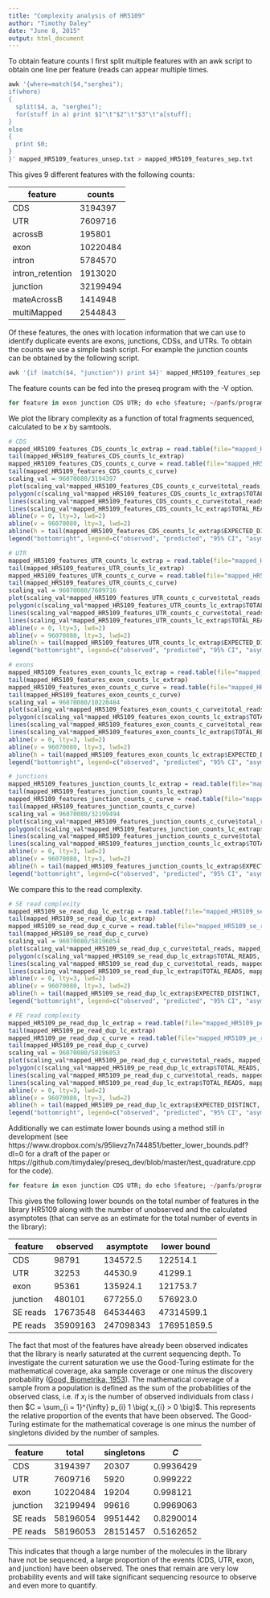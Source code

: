```yaml
---
title: "Complexity analysis of HR5109"
author: "Timothy Daley"
date: "June 8, 2015"
output: html_document
---
```


To obtain feature counts I first split multiple features with an awk script to obtain one line per feature (reads can appear multiple times.

```r
awk '{where=match($4,"serghei");
if(where)
{
  split($4, a, "serghei");
  for(stuff in a) print $1"\t"$2"\t"$3"\t"a[stuff];
}
else
{
  print $0;
}
}' mapped_HR5109_features_unsep.txt > mapped_HR5109_features_sep.txt
```

This gives 9 different features with the following counts:

feature | counts
-------|---------
CDS | 3194397
UTR  | 7609716
acrossB | 195801
exon | 10220484
intron | 5784570
intron_retention | 1913020
junction | 32199494
mateAcrossB | 1414948
multiMapped | 2544843

Of these features, the ones with location information that we can use to identify duplicate events are exons, junctions, CDSs, and UTRs.  To obtain the counts we use a simple bash script.  For example the junction counts can be obtained by the following script.

```r
awk '{if (match($4, "junction")) print $4}' mapped_HR5109_features_sep.txt | sort | uniq -c | awk '{print $1}' > mapped_HR5109_features_junction_counts.txt
```

The feature counts can be fed into the preseq program with the -V option.

```r
for feature in exon junction CDS UTR; do echo $feature; ~/panfs/programs/preseq lc_extrap -V -v -s 100000 -o mapped_HR5109_features_${feature}_counts_lc_extrap.txt mapped_HR5109_features_${feature}_counts.txt &> mapped_HR5109_features_${feature}_counts_lc_extrap_out.txt; ~/panfs/programs/preseq c_curve -V -v -s 100000 -o mapped_HR5109_features_${feature}_counts_c_curve.txt mapped_HR5109_features_${feature}_counts.txt &> mapped_HR5109_features_${feature}_counts_c_curve_out.txt; done
```

We plot the library complexity as a function of total fragments sequenced, calculated to be $x$ by samtools. 

```r
# CDS
mapped_HR5109_features_CDS_counts_lc_extrap = read.table(file="mapped_HR5109_features_CDS_counts_lc_extrap.txt", header=T)
tail(mapped_HR5109_features_CDS_counts_lc_extrap)
mapped_HR5109_features_CDS_counts_c_curve = read.table(file="mapped_HR5109_features_CDS_counts_c_curve.txt", header=T)
tail(mapped_HR5109_features_CDS_counts_c_curve)
scaling_val = 96070080/3194397
plot(scaling_val*mapped_HR5109_features_CDS_counts_c_curve$total_reads, mapped_HR5109_features_CDS_counts_c_curve$distinct_reads, xlim=c(0, 1e9), ylim=c(0, 2e5), lwd=3, type="l", main="HR5109 CDS", xlab="distinct events", ylab="sequenced fragments")
polygon(c(scaling_val*mapped_HR5109_features_CDS_counts_lc_extrap$TOTAL_READS, rev(scaling_val*mapped_HR5109_features_CDS_counts_lc_extrap$TOTAL_READS)), c(mapped_HR5109_features_CDS_counts_lc_extrap$LOWER_0.95CI, rev(mapped_HR5109_features_CDS_counts_lc_extrap$UPPER_0.95CI)), col="lightpink", density=-1)
lines(scaling_val*mapped_HR5109_features_CDS_counts_c_curve$total_reads, mapped_HR5109_features_CDS_counts_c_curve$distinct_reads, lwd=2)
lines(scaling_val*mapped_HR5109_features_CDS_counts_lc_extrap$TOTAL_READS, mapped_HR5109_features_CDS_counts_lc_extrap$EXPECTED_DISTINCT, lty=2, lwd=3, col="red")
abline(v = 0, lty=3, lwd=2)
abline(v = 96070080, lty=3, lwd=2)
abline(h = tail(mapped_HR5109_features_CDS_counts_lc_extrap$EXPECTED_DISTINCT, 1), lty=3, lwd=2, col="darkgreen")
legend("bottomright", legend=c("observed", "predicted", "95% CI", "asymptote"), lty=c(1, 2, NA, 3), pch=c(NA, NA, 15, NA),  lwd=c(2,2,NA,2), col=c("black", "red", "lightpink", "darkgreen"))

# UTR
mapped_HR5109_features_UTR_counts_lc_extrap = read.table(file="mapped_HR5109_features_UTR_counts_lc_extrap.txt", header=T)
tail(mapped_HR5109_features_UTR_counts_lc_extrap)
mapped_HR5109_features_UTR_counts_c_curve = read.table(file="mapped_HR5109_features_UTR_counts_c_curve.txt", header=T)
tail(mapped_HR5109_features_UTR_counts_c_curve)
scaling_val = 96070080/7609716
plot(scaling_val*mapped_HR5109_features_UTR_counts_c_curve$total_reads, mapped_HR5109_features_UTR_counts_c_curve$distinct_reads, xlim=c(0, 1e9), ylim=c(0, 1e5), lwd=3, type="l", main="HR5109 UTR", xlab="distinct events", ylab="sequenced fragments")
polygon(c(scaling_val*mapped_HR5109_features_UTR_counts_lc_extrap$TOTAL_READS, rev(scaling_val*mapped_HR5109_features_UTR_counts_lc_extrap$TOTAL_READS)), c(mapped_HR5109_features_UTR_counts_lc_extrap$LOWER_0.95CI, rev(mapped_HR5109_features_UTR_counts_lc_extrap$UPPER_0.95CI)), col="lightpink", density=-1)
lines(scaling_val*mapped_HR5109_features_UTR_counts_c_curve$total_reads, mapped_HR5109_features_UTR_counts_c_curve$distinct_reads, lwd=2)
lines(scaling_val*mapped_HR5109_features_UTR_counts_lc_extrap$TOTAL_READS, mapped_HR5109_features_UTR_counts_lc_extrap$EXPECTED_DISTINCT, lty=2, lwd=3, col="red")
abline(v = 0, lty=3, lwd=2)
abline(v = 96070080, lty=3, lwd=2)
abline(h = tail(mapped_HR5109_features_UTR_counts_lc_extrap$EXPECTED_DISTINCT, 1), lty=3, lwd=2, col="darkgreen")
legend("bottomright", legend=c("observed", "predicted", "95% CI", "asymptote"), lty=c(1, 2, NA, 3), pch=c(NA, NA, 15, NA),  lwd=c(2,2,NA,2), col=c("black", "red", "lightpink", "darkgreen"))

# exons
mapped_HR5109_features_exon_counts_lc_extrap = read.table(file="mapped_HR5109_features_exon_counts_lc_extrap.txt", header=T)
tail(mapped_HR5109_features_exon_counts_lc_extrap)
mapped_HR5109_features_exon_counts_c_curve = read.table(file="mapped_HR5109_features_exon_counts_c_curve.txt", header=T)
tail(mapped_HR5109_features_exon_counts_c_curve)
scaling_val = 96070080/10220484
plot(scaling_val*mapped_HR5109_features_exon_counts_c_curve$total_reads, mapped_HR5109_features_exon_counts_c_curve$distinct_reads, xlim=c(0, 1e9), ylim=c(0, 2e5), lwd=3, type="l", main="HR5109 exon", xlab="distinct events", ylab="sequenced fragments")
polygon(c(scaling_val*mapped_HR5109_features_exon_counts_lc_extrap$TOTAL_READS, rev(scaling_val*mapped_HR5109_features_exon_counts_lc_extrap$TOTAL_READS)), c(mapped_HR5109_features_exon_counts_lc_extrap$LOWER_0.95CI, rev(mapped_HR5109_features_exon_counts_lc_extrap$UPPER_0.95CI)), col="lightpink", density=-1)
lines(scaling_val*mapped_HR5109_features_exon_counts_c_curve$total_reads, mapped_HR5109_features_exon_counts_c_curve$distinct_reads, lwd=2)
lines(scaling_val*mapped_HR5109_features_exon_counts_lc_extrap$TOTAL_READS, mapped_HR5109_features_exon_counts_lc_extrap$EXPECTED_DISTINCT, lty=2, lwd=3, col="red")
abline(v = 0, lty=3, lwd=2)
abline(v = 96070080, lty=3, lwd=2)
abline(h = tail(mapped_HR5109_features_exon_counts_lc_extrap$EXPECTED_DISTINCT, 1), lty=3, lwd=2, col="darkgreen")
legend("bottomright", legend=c("observed", "predicted", "95% CI", "asymptote"), lty=c(1, 2, NA, 3), pch=c(NA, NA, 15, NA),  lwd=c(2,2,NA,2), col=c("black", "red", "lightpink", "darkgreen"))

# junctions
mapped_HR5109_features_junction_counts_lc_extrap = read.table(file="mapped_HR5109_features_junction_counts_lc_extrap.txt", header=T)
tail(mapped_HR5109_features_junction_counts_lc_extrap)
mapped_HR5109_features_junction_counts_c_curve = read.table(file="mapped_HR5109_features_junction_counts_c_curve.txt", header=T)
tail(mapped_HR5109_features_junction_counts_c_curve)
scaling_val = 96070080/32199494
plot(scaling_val*mapped_HR5109_features_junction_counts_c_curve$total_reads, mapped_HR5109_features_junction_counts_c_curve$distinct_reads, xlim=c(0, 1e9), ylim=c(0, 1e6), lwd=3, type="l", main="HR5109 junction", xlab="distinct events", ylab="sequenced fragments")
polygon(c(scaling_val*mapped_HR5109_features_junction_counts_lc_extrap$TOTAL_READS, rev(scaling_val*mapped_HR5109_features_junction_counts_lc_extrap$TOTAL_READS)), c(mapped_HR5109_features_junction_counts_lc_extrap$LOWER_0.95CI, rev(mapped_HR5109_features_junction_counts_lc_extrap$UPPER_0.95CI)), col="lightpink", density=-1)
lines(scaling_val*mapped_HR5109_features_junction_counts_c_curve$total_reads, mapped_HR5109_features_junction_counts_c_curve$distinct_reads, lwd=2)
lines(scaling_val*mapped_HR5109_features_junction_counts_lc_extrap$TOTAL_READS, mapped_HR5109_features_junction_counts_lc_extrap$EXPECTED_DISTINCT, lty=2, lwd=3, col="red")
abline(v = 0, lty=3, lwd=2)
abline(v = 96070080, lty=3, lwd=2)
abline(h = tail(mapped_HR5109_features_junction_counts_lc_extrap$EXPECTED_DISTINCT, 1), lty=3, lwd=2, col="darkgreen")
legend("bottomright", legend=c("observed", "predicted", "95% CI", "asymptote"), lty=c(1, 2, NA, 3), pch=c(NA, NA, 15, NA),  lwd=c(2,2,NA,2), col=c("black", "red", "lightpink", "darkgreen"))
```

We compare this to the read complexity.

```r
# SE read complexity
mapped_HR5109_se_read_dup_lc_extrap = read.table(file="mapped_HR5109_se_read_dup_lc_extrap.txt", header=T)
tail(mapped_HR5109_se_read_dup_lc_extrap)
mapped_HR5109_se_read_dup_c_curve = read.table(file="mapped_HR5109_se_read_dup_c_curve.txt", header=T)
tail(mapped_HR5109_se_read_dup_c_curve)
scaling_val = 96070080/58196054
plot(scaling_val*mapped_HR5109_se_read_dup_c_curve$total_reads, mapped_HR5109_se_read_dup_c_curve$distinct_reads, xlim=c(0, 1e9), ylim=c(0, 1e8), lwd=3, type="l", main="HR5109 SE read complexity", xlab="distinct events", ylab="sequenced fragments")
polygon(c(scaling_val*mapped_HR5109_se_read_dup_lc_extrap$TOTAL_READS, rev(scaling_val*mapped_HR5109_se_read_dup_lc_extrap$TOTAL_READS)), c(mapped_HR5109_se_read_dup_lc_extrap$LOWER_0.95CI, rev(mapped_HR5109_se_read_dup_lc_extrap$UPPER_0.95CI)), col="lightpink", density=-1)
lines(scaling_val*mapped_HR5109_se_read_dup_c_curve$total_reads, mapped_HR5109_se_read_dup_c_curve$distinct_reads, lwd=2)
lines(scaling_val*mapped_HR5109_se_read_dup_lc_extrap$TOTAL_READS, mapped_HR5109_se_read_dup_lc_extrap$EXPECTED_DISTINCT, lty=2, lwd=3, col="red")
abline(v = 0, lty=3, lwd=2)
abline(v = 96070080, lty=3, lwd=2)
abline(h = tail(mapped_HR5109_se_read_dup_lc_extrap$EXPECTED_DISTINCT, 1), lty=3, lwd=2, col="darkgreen")
legend("bottomright", legend=c("observed", "predicted", "95% CI", "asymptote"), lty=c(1, 2, NA, 3), pch=c(NA, NA, 15, NA),  lwd=c(2,2,NA,2), col=c("black", "red", "lightpink", "darkgreen"))

# PE read complexity
mapped_HR5109_pe_read_dup_lc_extrap = read.table(file="mapped_HR5109_pe_read_dup_lc_extrap.txt", header=T)
tail(mapped_HR5109_pe_read_dup_lc_extrap)
mapped_HR5109_pe_read_dup_c_curve = read.table(file="mapped_HR5109_pe_read_dup_c_curve.txt", header=T)
tail(mapped_HR5109_pe_read_dup_c_curve)
scaling_val = 96070080/58196053
plot(scaling_val*mapped_HR5109_pe_read_dup_c_curve$total_reads, mapped_HR5109_pe_read_dup_c_curve$distinct_reads, xlim=c(0, 1e9), ylim=c(0, 3e8), lwd=3, type="l", main="HR5109 PE read complexity", xlab="distinct events", ylab="sequenced fragments")
polygon(c(scaling_val*mapped_HR5109_pe_read_dup_lc_extrap$TOTAL_READS, rev(scaling_val*mapped_HR5109_pe_read_dup_lc_extrap$TOTAL_READS)), c(mapped_HR5109_pe_read_dup_lc_extrap$LOWER_0.95CI, rev(mapped_HR5109_pe_read_dup_lc_extrap$UPPER_0.95CI)), col="lightpink", density=-1)
lines(scaling_val*mapped_HR5109_pe_read_dup_c_curve$total_reads, mapped_HR5109_pe_read_dup_c_curve$distinct_reads, lwd=2)
lines(scaling_val*mapped_HR5109_pe_read_dup_lc_extrap$TOTAL_READS, mapped_HR5109_pe_read_dup_lc_extrap$EXPECTED_DISTINCT, lty=2, lwd=3, col="red")
abline(v = 0, lty=3, lwd=2)
abline(v = 96070080, lty=3, lwd=2)
abline(h = tail(mapped_HR5109_pe_read_dup_lc_extrap$EXPECTED_DISTINCT, 1), lty=3, lwd=2, col="darkgreen")
legend("bottomright", legend=c("observed", "predicted", "95% CI", "asymptote"), lty=c(1, 2, NA, 3), pch=c(NA, NA, 15, NA),  lwd=c(2,2,NA,2), col=c("black", "red", "lightpink", "darkgreen"))
```

Additionally we can estimate lower bounds using a method still in development (see https://www.dropbox.com/s/95lievz7n744851/better_lower_bounds.pdf?dl=0 for a draft of the paper or https://github.com/timydaley/preseq_dev/blob/master/test_quadrature.cpp for the code).

```r
for feature in exon junction CDS UTR; do echo $feature; ~/panfs/programs/test_quadrature -p 10 -o mapped_HR5109_features_${feature}_quad_lower_bound.txt -V mapped_HR5109_features_${feature}_counts.txt; done
```

This gives the following lower bounds on the total number of features in the library HR5109 along with the number of unobserved and the calculated asymptotes (that can serve as an estimate for the total number of events in the library):

feature | observed | asymptote | lower bound
--------| -------- | --------- | -----------
CDS | 98791 | 134572.5 | 122514.1
UTR | 32253 | 44530.9 | 41299.1
exon | 95361 | 135924.1 | 121753.7
junction | 480101 | 677255.0 | 576923.0
SE reads | 17673548 | 64534463 | 47314599.1
PE reads | 35909163 | 247098343 | 176951859.5

The fact that most of the features have already been observed indicates that the library is nearly saturated at the current sequencing depth.  To investigate the current saturation we use the Good-Turing estimate for the mathematical coverage, aka sample coverage or one minus the discovery probability ([Good, Biometrika, 1953](http://www.ling.upenn.edu/courses/cogs502/GoodTuring1953.pdf)).  The mathematical coverage of a sample from a population is defined as the sum of the probabilities of the observed class, i.e. if $x_{i}$ is the number of observed individuals from class $i$ then $C = \sum_{i = 1}^{\infty} p_{i} 1 \big( x_{i} > 0 \big)$.  This represents the relative proportion of the events that have been observed.  The Good-Turing estimate for the mathematical coverage is one minus the number of singletons divided by the number of samples.

feature | total | singletons | $C$
--------| -------- | --------- | -----------
CDS | 3194397 | 20307 | 0.9936429
UTR | 7609716 | 5920 | 0.999222
exon | 10220484 | 19204 | 0.998121
junction | 32199494 | 99616 | 0.9969063
SE reads | 58196054 | 9951442 | 0.8290014
PE reads | 58196053 | 28151457 | 0.5162652

This indicates that though a large number of the molecules in the library have not be sequenced, a large proportion of the events (CDS, UTR, exon, and junction) have been observed.  The ones that remain are very low probability events and will take significant sequencing resource to observe and even more to quantify.